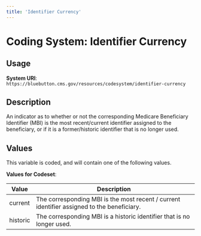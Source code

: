 ```yaml
---
title: 'Identifier Currency'
---
```


# Coding System: Identifier Currency

## Usage

**System URI**: `https://bluebutton.cms.gov/resources/codesystem/identifier-currency`

## Description
An indicator as to whether or not the corresponding Medicare Beneficiary Identifier (MBI) is the most recent/current identifier assigned to the beneficiary, or if it is a former/historic identifier that is no longer used.

## Values
This variable is coded, and will contain one of the following values.

**Values for Codeset**:

| Value     | Description                          |
|-----------|--------------------------------------|
| current   | The corresponding MBI is the most recent / current identifier assigned to the beneficiary. |
| historic  | The corresponding MBI is a historic identifier that is no longer used. |

